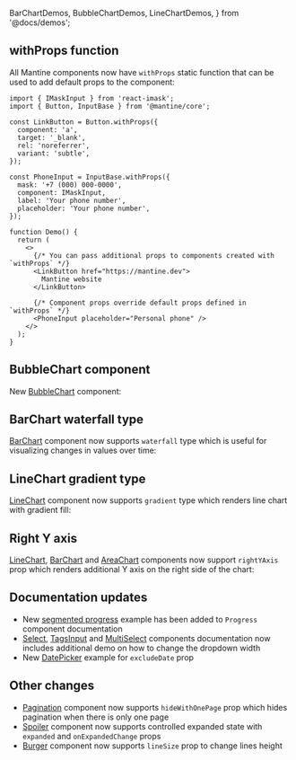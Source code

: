   BarChartDemos,
  BubbleChartDemos,
  LineChartDemos,
} from '@docs/demos';


## withProps function

All Mantine components now have `withProps` static function that can be used to
add default props to the component:

```tsx
import { IMaskInput } from 'react-imask';
import { Button, InputBase } from '@mantine/core';

const LinkButton = Button.withProps({
  component: 'a',
  target: '_blank',
  rel: 'noreferrer',
  variant: 'subtle',
});

const PhoneInput = InputBase.withProps({
  mask: '+7 (000) 000-0000',
  component: IMaskInput,
  label: 'Your phone number',
  placeholder: 'Your phone number',
});

function Demo() {
  return (
    <>
      {/* You can pass additional props to components created with `withProps` */}
      <LinkButton href="https://mantine.dev">
        Mantine website
      </LinkButton>

      {/* Component props override default props defined in `withProps` */}
      <PhoneInput placeholder="Personal phone" />
    </>
  );
}
```

## BubbleChart component

New [BubbleChart](/charts/bubble-chart) component:

<Demo data={BubbleChartDemos.usage} />

## BarChart waterfall type

[BarChart](/charts/bar-chart) component now supports `waterfall` type
which is useful for visualizing changes in values over time:

<Demo data={BarChartDemos.waterfall} />

## LineChart gradient type

[LineChart](/charts/line-chart) component now supports `gradient` type
which renders line chart with gradient fill:

<Demo data={LineChartDemos.gradient} />

## Right Y axis

[LineChart](/charts/line-chart), [BarChart](/charts/bar-chart) and [AreaChart](/charts/area-chart) components
now support `rightYAxis` prop which renders additional Y axis on the right side of the chart:

<Demo data={LineChartDemos.rightYAxis} />

## Documentation updates

- New [segmented progress](/core/progress/#example-progress-with-segments) example has been added to `Progress` component documentation
- [Select](/core/select), [TagsInput](/core/tags-input) and [MultiSelect](/core/multi-select) components documentation now includes additional demo on how to change the dropdown width
- New [DatePicker](//dates/date-picker/#exclude-dates) example for `excludeDate` prop

## Other changes

- [Pagination](/core/pagination) component now supports `hideWithOnePage` prop which hides pagination when there is only one page
- [Spoiler](/core/spoiler) component now supports controlled expanded state with `expanded` and `onExpandedChange` props
- [Burger](/core/burger) component now supports `lineSize` prop to change lines height
